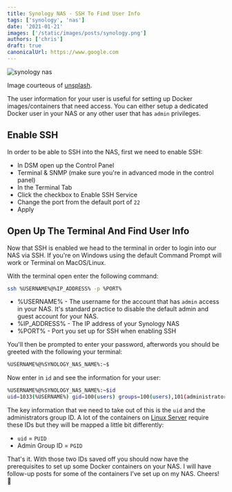 ```yaml
---
title: Synology NAS - SSH To Find User Info
tags: ['synology', 'nas']
date: '2021-01-21'
images: ['/static/images/posts/synology.png']
authors: ['chris']
draft: true
canonicalUrl: https://www.google.com
---
```


<Image
  className="w-full rounded-xl"
  alt="synology nas"
  src="/static/images/posts/synology.png"
  layout="responsive"
  width={450}
  height={250}
/>

<TOCInline toc={props.toc} asDisclosure toHeading={3} />

Image courteous of [unsplash](https://unsplash.com/).

The user information for your user is useful for setting up Docker images/containers that need access. You can either setup a dedicated Docker user in your NAS or any other user that has `admin` privileges.

## Enable SSH

In order to be able to SSH into the NAS, first we need to enable SSH:

- In DSM open up the Control Panel
- Terminal & SNMP (make sure you're in advanced mode in the control panel)
- In the Terminal Tab
- Click the checkbox to Enable SSH Service
- Change the port from the default port of `22`
- Apply

## Open Up The Terminal And Find User Info

Now that SSH is enabled we head to the terminal in order to login into our NAS via SSH. If you're on Windows using the default Command Prompt will work or Terminal on MacOS/Linux.

With the terminal open enter the following command:

```bash
ssh %USERNAME%@%IP_ADDRESS% -p %PORT%
```

- %USERNAME% - The username for the account that has `admin` access in your NAS. It's standard practice to disable the default admin and guest account for your NAS.
- %IP_ADDRESS% - The IP address of your Synology NAS
- %PORT% - Port you set up for SSH when enabling SSH

You'll then be prompted to enter your password, afterwords you should be greeted with the following your terminal:

```bash
%USERNAME%@%SYNOLOGY_NAS_NAME%:~$
```

Now enter in `id` and see the information for your user:

```bash
%USERNAME%@%SYNOLOGY_NAS_NAME%:~$id
uid=1033(%USERNAME%) gid=100(users) groups=100(users),101(administrators)...
```

The key information that we need to take out of this is the `uid` and the administrators group ID. A lot of the containers on [Linux Server](https://fleet.linuxserver.io/) require these IDs but they will be mapped a little bit differently:

- `uid` = `PUID`
- Admin Group ID = `PGID`

That's it. With those two IDs saved off you should now have the prerequisites to set up some Docker containers on your NAS. I will have follow-up posts for some of the containers I've set up on my NAS. Cheers! 🍻
